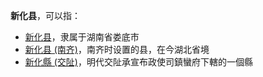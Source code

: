 '''新化县'''，可以指：
*[[新化县|新化县]]，隶属于湖南省娄底市
*[[新化县_(南齐)|新化县 (南齐)]]，南齐时设置的县，在今湖北省境
* [[新化縣_(交阯)|新化縣 (交阯)]]，明代交阯承宣布政使司鎮蠻府下轄的一個縣
{{Disambig|X|Cat=三字中国县名消歧义}}
